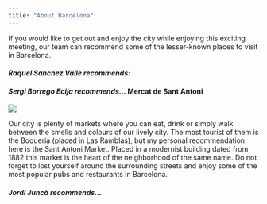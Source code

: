 ---
title: "About Barcelona"
---

If you would like to get out and enjoy the city while enjoying this exciting meeting, our team can recommend some of the lesser-known places to visit in Barcelona.

#### *Raquel Sanchez Valle recommends:*

#### *Sergi Borrego Ecija recommends... * **Mercat de Sant Antoni**

![](antoni.jpeg)

Our city is plenty of markets where you can eat, drink or simply walk between the smells and colours of our lively city. The most tourist of them is the Boqueria (placed in Las Ramblas), but my personal recommendation here is the Sant Antoni Market. Placed in a modernist building dated from 1882 this market is the heart of the neighborhood of the same name. Do not forget to lost yourself around the surrounding streets and enjoy some of the most popular pubs and restaurants in Barcelona. 

#### *Jordi Juncà recommends...*
